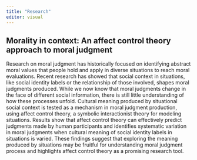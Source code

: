 ```yaml
---
title: "Research"
editor: visual
---
```


## Morality in context: An affect control theory approach to moral judgment 

Research on moral judgment has historically focused on identifying abstract moral values that people hold and apply in diverse situations to reach moral evaluations. Recent research has showed that social context in situations, like social identity labels or the relationship of those involved, shapes moral judgments produced. While we now know that moral judgments change in the face of different social information, there is still little understanding of how these processes unfold. Cultural meaning produced by situational social context is tested as a mechanism in moral judgment production, using affect control theory, a symbolic interactionist theory for modeling situations. Results show that affect control theory can effectively predict judgments made by human participants and identifies systematic variation in moral judgments when cultural meaning of social identity labels in situations is varied. These findings suggest that exploring the meaning produced by situations may be fruitful for understanding moral judgment process and highlights affect control theory as a promising research tool.
